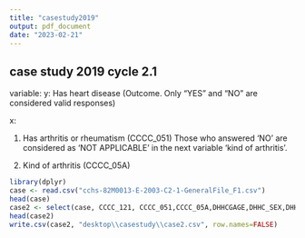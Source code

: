 ```yaml
---
title: "casestudy2019"
output: pdf_document
date: "2023-02-21"
---
```


## case study 2019 cycle 2.1 
variable: 
y: Has heart disease (Outcome. Only “YES” and “NO” are considered valid responses)

x:

1. Has arthritis or rheumatism (CCCC_051) Those who answered ‘NO’ are considered as ‘NOT APPLICABLE’ in the next variable ‘kind of arthritis’.
  
2. Kind of arthritis (CCCC_05A) 

```r
library(dplyr)
case <- read.csv("cchs-82M0013-E-2003-C2-1-GeneralFile_F1.csv")
head(case)
case2 <- select(case, CCCC_121, CCCC_051,CCCC_05A,DHHCGAGE,DHHC_SEX,DHHCGMS,SDCCGRAC,SDCCFIMM,SDCCGRES,EDUCDR04,INCCGHH,HWTCGBMI,PACCDPAI,HCUC_1AA,SMKCDSTY,ALCCDTYP,CCCC_071,CCCC_101,CCCC_91B,FVCCDTOT,GENC_07,GEOCGPRV,WTSC_M)
head(case2)
write.csv(case2, "desktop\\casestudy\\case2.csv", row.names=FALSE)
```

